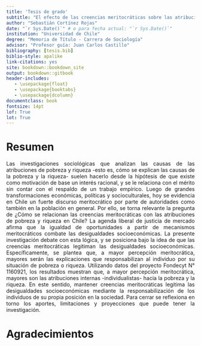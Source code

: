 ---
title: 'Tesis de grado'
subtitle: "El efecto de las creencias meritocráticas sobre las atribuciones de pobreza y riqueza"
author: "Sebastián Cortínez Rojas"
date: "`r Sys.Date()`" # o para fecha actual: "`r Sys.Date()`"
institution: "Universidad de Chile"
degree: "Memoria de Título - Carrera de Sociología"
advisor: "Profesor guía: Juan Carlos Castillo"
bibliography: [tesis.bib]
biblio-style: apalike
link-citations: yes
site: bookdown::bookdown_site
output: bookdown::gitbook
header-includes:
   - \usepackage{float}
   - \usepackage{booktabs}
   - \usepackage{dcolumn}  
documentclass: book
fontsize: 14pt
lof: True
lot: True
---

# Resumen {-}

<div style="text-align: justify">

Las investigaciones sociológicas que analizan las causas de las atribuciones de pobreza y riqueza -esto es, cómo se explican las causas de la pobreza y la riqueza- suelen hacerlo desde la hipótesis de que existe como motivación de base un interés racional, y se le relaciona con el mérito sin contar con el respaldo de un trabajo empírico. Luego de grandes transformaciones económicas, políticas y socioculturales, hoy se evidencia en Chile un fuerte discurso meritocrático por parte de autoridades como también en la población en general. Por ello, se torna relevante la pregunta de ¿Cómo se relacionan las creencias meritocráticas con las atribuciones de pobreza y riqueza en Chile? La agenda liberal de justicia de mercado afirma que la igualdad de oportunidades a partir de mecanismos meritocráticos combate las desigualdades socioeconómicas. La presente investigación debate con esta lógica, y se posiciona bajo la idea de que las creencias meritocráticas legitiman las desigualdades socioeconómicas. Específicamente, se plantea que, a mayor percepción meritocrática, mayores serán las explicaciones que responsabilizan al individuo por su situación de pobreza o riqueza. Utilizando datos del proyecto Fondecyt N° 1160921, los resultados muestran que, a mayor percepción meritocrática, mayores son las atribuciones internas -individualistas- hacia la pobreza y la riqueza. En este sentido, mantener creencias meritocráticas legitima las desigualdades socioeconómicas mediante la responsabilización de los individuos de su propia posición en la sociedad. Para cerrar se reflexiona en torno los aportes, limitaciones y proyecciones que puede tener la investigación. 


# Agradecimientos {-}


